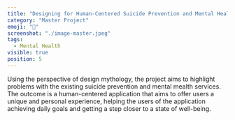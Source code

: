 ```yaml
---
title: "Designing for Human-Centered Suicide Prevention and Mental Health Services"
category: "Master Project"
emoji: "🧰"
screenshot: "./image-master.jpeg"
tags:
  - Mental Health
visible: true
position: 5
---
```


Using the perspective of design mythology, the project aims to highlight problems with the existing suicide prevention and mental mealth services. The outcome is a human-centered application that aims to offer users a unique and personal experience, helping the users of the application achieving daily goals and getting a step closer to a state of well-being.
